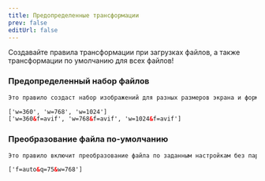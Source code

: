 ```yaml
---
title: Предопределенные трансформации
prev: false
editUrl: false
---
```


Создавайте правила трансформации при загрузках файлов, а также трансформации по умолчанию для всех файлов!

### Предопределенный набор файлов

```html
Это правило создаст набор изображений для разных размеров экрана и формата изображений.

['w=360', 'w=768', 'w=1024']
['w=360&f=avif', 'w=768&f=avif', 'w=1024&f=avif']
```

### Преобразование файла по-умолчанию

```html
Это правило включит преобразование файла по заданным настройкам без параметров.

['f=auto&q=75&w=768']
```
